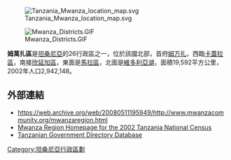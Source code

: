 [[Image:Tanzania_Mwanza_location_map.svg|thumb]]

[[Image:Mwanza_Districts.GIF|thumb]]

'''姆萬扎區'''是[[坦桑尼亞|坦桑尼亞]]的26行政區之一，位於該國北部，首府[[姆万扎|姆万扎]]，西臨[[卡蓋拉區|卡蓋拉區]]，南接[[欣延加區|欣延加區]]，東面是[[馬拉區|馬拉區]]，北面是[[維多利亞湖|維多利亞湖]]，面積19,592平方公里，2002年人口2,942,148。

==外部連結==
* https://web.archive.org/web/20080511195949/http://www.mwanzacommunity.org/mwanzaregion.html
* [https://web.archive.org/web/20031215152641/http://www.tanzania.go.tz/census/census/mwanza.htm Mwanza Region Homepage for the 2002 Tanzania National Census]
* [https://web.archive.org/web/20060125020114/http://www.tanzania.go.tz/govdirf.html Tanzanian Government Directory Database]

{{coord|2|45|S|32|45|E|region:TZ_type:adm1st_source:GNS-enwiki|display=title}}

{{坦尚尼亞行政區劃}}

[[Category:坦桑尼亞行政區劃|Category:坦桑尼亞行政區劃]]

{{Tanzania-stub}}